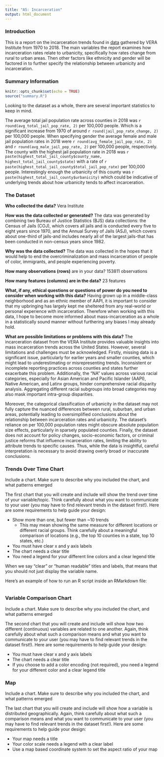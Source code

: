 ```yaml
---
title: "A5: Incarceration"
output: html_document
---
```


### Introduction

This is a report on the incarceration trends found in [data](https://github.com/melaniewalsh/Neat-Datasets/blob/main/us-prison-jail-rates.csv?raw=true)
gathered by VERA Institute from 1970 to 2018. The main variables the report examines how incarceration
rates relate to urbanicity, specifically how rates change from rural to urban areas. Then other
factors like ethnicity and gender will be factored in to further specify the relationship between
urbanicity and incarceration.

### Summary Information

```r
knitr::opts_chunk$set(echo = TRUE)
source("summary.R")
```

Looking to the dataset as a whole, there are several important statistics to keep in mind.


The average total jail population rate across counties in 2018 was `r round(avg_total_jail_pop_rate, 2)` per 100,000 people. Which is a significant increase from 1970 of around `r round(jail_pop_rate_change, 2)` per 100,000 people.
When specifying gender the average female and male jail population rates in 2018 were `r round(avg_female_jail_pop_rate, 2)` and `r round(avg_male_jail_pop_rate, 2)` per 100,000 people, respectively.
The county with the highest jail population rate in 2018 was `r paste(highest_total_jail_county$county_name, highest_total_jail_county$state)` with a rate of `r paste(highest_total_jail_county$total_jail_pop_rate)` per 100,000 people. Interestingly enough the urbanicity of this county was `r paste(highest_total_jail_county$urbanicity)` which could be indicative of underlying trends about how urbanicity tends to affect incarceration.




### The Dataset

**Who collected the data?** Vera Institute

**How was the data collected or generated?** The data was generated by combining two Bureau of Justice Statistics (BJS) data collections: the Census of Jails (COJ), which covers all jails and is conducted every five to eight years since 1970, and the Annual Survey of Jails (ASJ), which covers about one-third of jails-and includes nearly all of the largest jails-that has been conducted in non-census years since 1982.

**Why was the data collected?** The data was collected in the hopes that it would help to end the overcriminalization and mass incarceration of people of color, immigrants, and people experiencing poverty.

**How many observations (rows)** are in your data? 153811 observations

**How many features (columns) are in the data?** 23 features

**What, if any, ethical questions or questions of power do you need to consider when working with this data?** Having grown up in a middle-class neighborhood and as an ethnic member of AAPI, it is important to consider that my upbringing has largely kept me sheltered from any real-world or personal experience with incarceration. Therefore when working with this data, I hope to become more informed about mass-incarceration as a whole in a statistically sound manner without furthering any biases I may already hold.

**What are possible limitations or problems with this data?**
The incarceration dataset from the VERA Institute provides valuable insights into mass incarceration trends across the United States. However, several limitations and challenges must be acknowledged. Firstly, missing data is a significant issue, particularly for earlier years and smaller counties, which might lead to underestimating or misrepresenting trends. Inconsistent or incomplete reporting practices across counties and states further exacerbate this problem. Additionally, the "NA" values across various racial categories, especially for Asian American and Pacific Islander (AAPI), Native American, and Latinx groups, hinder comprehensive racial disparity analysis. Aggregating different racial subgroups into broad categories may also mask important intra-group disparities.

Moreover, the categorical classification of urbanicity in the dataset may not fully capture the nuanced differences between rural, suburban, and urban areas, potentially leading to oversimplified conclusions about the relationship between incarceration rates and urbanicity. The dataset’s reliance on per 100,000 population rates might obscure absolute population size effects, particularly in sparsely populated counties. Finally, the dataset does not account for policy changes, socio-economic factors, or criminal justice reforms that influence incarceration rates, limiting the ability to attribute trends to specific causes. Thus, while the data is insightful, careful interpretation is necessary to avoid drawing overly broad or inaccurate conclusions.


### Trends Over Time Chart

Include a chart. Make sure to describe why you included the chart, and what patterns emerged

The first chart that you will create and include will show the trend over time of your variable/topic. Think carefully about what you want to communicate to your user (you may have to find relevant trends in the dataset first!). Here are some requirements to help guide your design:

- Show more than one, but fewer than ~10 trends
  - This may mean showing the same measure for different locations or different racial groups. Think carefully about a meaningful comparison of locations (e.g., the top 10 counties in a state, top 10 states, etc.)
- You must have clear x and y axis labels
- The chart needs a clear title 
- You need a legend for your different line colors and a clear legend title

When we say "clear" or "human readable" titles and labels, that means that you should not just display the variable name.

Here's an example of how to run an R script inside an RMarkdown file:

```r
```

### Variable Comparison Chart

Include a chart. Make sure to describe why you included the chart, and what patterns emerged

The second chart that you will create and include will show how two different (continuous) variables are related to one another. Again, think carefully about what such a comparison means and what you want to communicate to your user (you may have to find relevant trends in the dataset first!). Here are some requirements to help guide your design:

- You must have clear x and y axis labels
- The chart needs a clear title 
- If you choose to add a color encoding (not required), you need a legend for your different color and a clear legend title

### Map

Include a chart. Make sure to describe why you included the chart, and what patterns emerged

The last chart that you will create and include will show how a variable is distributed geographically. Again, think carefully about what such a comparison means and what you want to communicate to your user (you may have to find relevant trends in the dataset first!). Here are some requirements to help guide your design:

- Your map needs a title
- Your color scale needs a legend with a clear label
- Use a map based coordinate system to set the aspect ratio of your map

